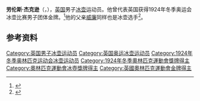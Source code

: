 {{NoteTA|G1=Sports}}
'''劳伦斯·杰克逊'''（{{lang-en|Laurence Jackson}}，{{bd|1900年|9月16日|1984年|7月27日}}），[[英国|英国]]男子[[冰壶|冰壶]]运动员。他曾代表英国获得1924年冬季奥运会冰壶比赛男子团体金牌。<ref>{{Cite web|title=Laurence JACKSON|url=https://www.olympic.org/laurence-jackson|accessdate=2021-04-09|work=International Olympic Committee}}</ref>他的父亲[[威廉·杰克逊|威廉]]同样也是冰壶选手<ref>{{cite web|url=https://www.olympedia.org/athletes/100742|title=Laurence Jackson|work=Olympedia|accessdate=2021-04-10}}</ref>。

== 参考资料 ==
{{reflist}}

{{奥林匹克运动会冰壶比赛男子团体冠军}}

{{Authority control}}
{{DEFAULTSORT:Jackson, Laurence}}
[[Category:英国男子冰壶运动员|Category:英国男子冰壶运动员]]
[[Category:英国奥运冰壶运动员|Category:英国奥运冰壶运动员]]
[[Category:1924年冬季奥林匹克运动会冰壶运动员|Category:1924年冬季奥林匹克运动会冰壶运动员]]
[[Category:1924年冬季奧林匹克運動會獎牌得主|Category:1924年冬季奧林匹克運動會獎牌得主]]
[[Category:奧林匹克運動會冰壺獎牌得主|Category:奧林匹克運動會冰壺獎牌得主]]
[[Category:英國奧林匹克運動會金牌得主|Category:英國奧林匹克運動會金牌得主]]